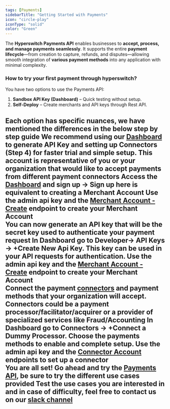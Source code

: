 ```yaml
---
tags: [Payments]
sidebarTitle: "Getting Started with Payments"
icon: "circle-play"
iconType: "solid"
color: "Green"
---
```


The **Hyperswitch Payments API** enables businesses to **accept, process, and manage payments seamlessly**. It supports the entire **payment lifecycle**—from creation to capture, refunds, and disputes—allowing smooth integration of **various payment methods** into any application with minimal complexity.

### How to try your first payment through hyperswitch?
You have two options to use the Payments API:

1. **Sandbox API Key (Dashboard)** – Quick testing without setup.  
2. **Self-Deploy** – Create merchants and API keys through Rest API.  

Each option has specific nuances, we have mentioned the differences in the below step by step guide
<Tip>We recommend using our [Dashboard](https://app.hyperswitch.io/dashboard/login) to generate API Key and setting up Connectors (Step 4) for faster trial and simple setup.</Tip>
<Steps>
  <Step title="Create a Merchant Account">
    This account is representative of you or your organization that would like to accept payments from different <Tooltip tip="Can be a payment method or payment service provider">payment connectors</Tooltip>
    <Steps>
  <Step title="Hyperswitch Dashboard flow" icon= "box-open">
    Access the <Tooltip tip="Control Center is a frontend interface for the API to track and test payments">[Dashboard](https://app.hyperswitch.io/dashboard/login)</Tooltip> and sign up -> **Sign up here is equivalent to creating a Merchant Account**
  </Step>
  <Step title="Self-Deploy flow" icon="map-pin">
   Use the admin api key and the [Merchant Account - Create](api-reference/merchant-account/merchant-account--create) endpoint to create your Merchant Account
  </Step>  
</Steps>
  </Step>
  <Step title="Create API Key">
   You can now generate an API key that will be the secret key used to authenticate your payment request
 <Steps>
  <Step title="Hyperswitch Dashboard flow" icon= "box-open">
    In Dashboard go to Developer-> API Keys -> +Create New Api Key. This key can be used in your API requests for authentication.
  </Step>
  <Step title="Self-Deploy flow" icon="map-pin">
   Use the admin api key and the [Merchant Account - Create](api-reference/merchant-account/merchant-account--create) endpoint to create your Merchant Account
  </Step>  
</Steps>
  </Step>
  <Step title="Set up Connectors">
    Connect the payment [connectors](api-reference/merchant-connector-account/merchant-connector--create) and payment methods that your organization will accept. Connectors could be a payment processor/facilitator/acquirer or a provider of specialized services like Fraud/Accounting
  <Steps>
  <Step title="Hyperswitch Dashboard flow" icon= "box-open">
    In Dashboard go to Connectors -> <Tooltip tip="Adding other connectors (eg. Adyen) will require you to go through their respective documentation">+Connect a Dummy Processor</Tooltip>. Choose the payments methods to enable and complete setup.
  </Step>
  <Step title="Self-Deploy flow" icon="map-pin">
   Use the admin api key and the [Connector Account](api-reference/merchant-connector-account/merchant-connector--create) endpoints to set up a connector
  </Step>  
</Steps>
  </Step>
  <Step title="Try your first payment">
    You are all set! Go ahead and try the [Payments API](api-reference/payments/payments--create), be sure to try the different use cases provided
  </Step>
  <Step title="We are here to help" icon="circle-info">
   Test the use cases you are interested in and in case of difficulty, feel free to contact us on our [slack channel](https://join.slack.com/t/hyperswitch-io/shared_invite/zt-362xmn7hg-ujdw8Wvx_~BgNTLrCcdCPw)
  </Step>
</Steps>
---
